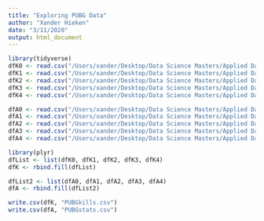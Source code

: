 ```yaml
---
title: "Exploring PUBG Data"
author: "Xander Hieken"
date: "3/11/2020"
output: html_document
---
```


```r
library(tidyverse)
dfK0 <- read.csv("/Users/xander/Desktop/Data Science Masters/Applied Data Science/Project 1 (PUBG)/pubg-match-deaths/deaths/kill_match_stats_final_0.csv")
dfK1 <- read.csv("/Users/xander/Desktop/Data Science Masters/Applied Data Science/Project 1 (PUBG)/pubg-match-deaths/deaths/kill_match_stats_final_1.csv")
dfK2 <- read.csv("/Users/xander/Desktop/Data Science Masters/Applied Data Science/Project 1 (PUBG)/pubg-match-deaths/deaths/kill_match_stats_final_2.csv")
dfK3 <- read.csv("/Users/xander/Desktop/Data Science Masters/Applied Data Science/Project 1 (PUBG)/pubg-match-deaths/deaths/kill_match_stats_final_3.csv")
dfK4 <- read.csv("/Users/xander/Desktop/Data Science Masters/Applied Data Science/Project 1 (PUBG)/pubg-match-deaths/deaths/kill_match_stats_final_4.csv")

dfA0 <- read.csv("/Users/xander/Desktop/Data Science Masters/Applied Data Science/Project 1 (PUBG)/pubg-match-deaths/aggregate/agg_match_stats_0.csv")
dfA1 <- read.csv("/Users/xander/Desktop/Data Science Masters/Applied Data Science/Project 1 (PUBG)/pubg-match-deaths/aggregate/agg_match_stats_1.csv")
dfA2 <- read.csv("/Users/xander/Desktop/Data Science Masters/Applied Data Science/Project 1 (PUBG)/pubg-match-deaths/aggregate/agg_match_stats_2.csv")
dfA3 <- read.csv("/Users/xander/Desktop/Data Science Masters/Applied Data Science/Project 1 (PUBG)/pubg-match-deaths/aggregate/agg_match_stats_3.csv")
dfA4 <- read.csv("/Users/xander/Desktop/Data Science Masters/Applied Data Science/Project 1 (PUBG)/pubg-match-deaths/aggregate/agg_match_stats_4.csv") 
```

```r
library(plyr)
dfList <- list(dfK0, dfK1, dfK2, dfK3, dfK4)
dfK <- rbind.fill(dfList)

dfList2 <- list(dfA0, dfA1, dfA2, dfA3, dfA4)
dfA <- rbind.fill(dfList2)
```

```r
write.csv(dfK, "PUBGkills.csv")
write.csv(dfA, "PUBGstats.csv")
```

